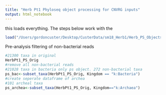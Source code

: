 ```yaml
---
title: "Herb Pt1 Phyloseq object processing for CNVRG inputs"
output: html_notebook
---
```


this loads everything. The steps below work with the 
```r
load("/Users/gordoncuster/Desktop/CusterData/sm18_Herb1/Herb_PS_Objects_16S.RData")
```


Pre-analysis filtering of non-bacterial reads
```r
#21300 taxa in original
HerbPt1_PS_Orig
#remove all non-bacterial reads
#21028 taxa in bacteria only ps object. 272 non-bacterial taxa 
ps_bac<-subset_taxa(HerbPt1_PS_Orig, Kingdom == "k:Bacteria")
#create seperate dataframe of archea
#101 archeal taxa
ps_archea<-subset_taxa(HerbPt1_PS_Orig, Kingdom=="k:Archaea")
```